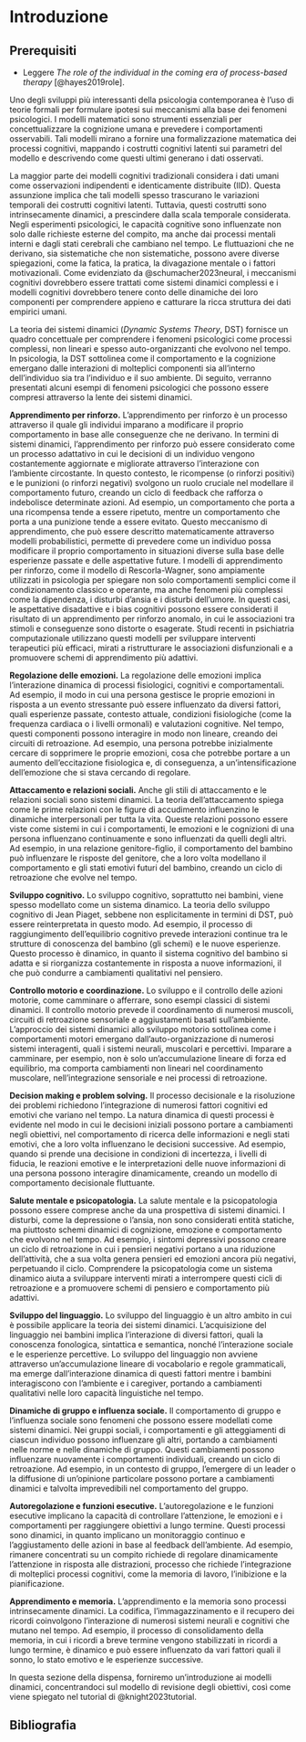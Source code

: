 # Introduzione {.unnumbered}

::: callout-tip
## Prerequisiti

- Leggere *The role of the individual in the coming era of process-based therapy* [@hayes2019role].
:::


Uno degli sviluppi più interessanti della psicologia contemporanea è l'uso di teorie formali per formulare ipotesi sui meccanismi alla base dei fenomeni psicologici. I modelli matematici sono strumenti essenziali per concettualizzare la cognizione umana e prevedere i comportamenti osservabili. Tali modelli mirano a fornire una formalizzazione matematica dei processi cognitivi, mappando i costrutti cognitivi latenti sui parametri del modello e descrivendo come questi ultimi generano i dati osservati.

La maggior parte dei modelli cognitivi tradizionali considera i dati umani come osservazioni indipendenti e identicamente distribuite (IID). Questa assunzione implica che tali modelli spesso trascurano le variazioni temporali dei costrutti cognitivi latenti. Tuttavia, questi costrutti sono intrinsecamente dinamici, a prescindere dalla scala temporale considerata. Negli esperimenti psicologici, le capacità cognitive sono influenzate non solo dalle richieste esterne del compito, ma anche dai processi mentali interni e dagli stati cerebrali che cambiano nel tempo. Le fluttuazioni che ne derivano, sia sistematiche che non sistematiche, possono avere diverse spiegazioni, come la fatica, la pratica, la divagazione mentale o i fattori motivazionali. Come evidenziato da @schumacher2023neural, i meccanismi cognitivi dovrebbero essere trattati come sistemi dinamici complessi e i modelli cognitivi dovrebbero tenere conto delle dinamiche dei loro componenti per comprendere appieno e catturare la ricca struttura dei dati empirici umani.

La teoria dei sistemi dinamici (*Dynamic Systems Theory*, DST) fornisce un quadro concettuale per comprendere i fenomeni psicologici come processi complessi, non lineari e spesso auto-organizzanti che evolvono nel tempo. In psicologia, la DST sottolinea come il comportamento e la cognizione emergano dalle interazioni di molteplici componenti sia all'interno dell'individuo sia tra l'individuo e il suo ambiente. Di seguito, verranno presentati alcuni esempi di fenomeni psicologici che possono essere compresi attraverso la lente dei sistemi dinamici.

**Apprendimento per rinforzo.** L'apprendimento per rinforzo è un processo attraverso il quale gli individui imparano a modificare il proprio comportamento in base alle conseguenze che ne derivano. In termini di sistemi dinamici, l'apprendimento per rinforzo può essere considerato come un processo adattativo in cui le decisioni di un individuo vengono costantemente aggiornate e migliorate attraverso l'interazione con l'ambiente circostante. In questo contesto, le ricompense (o rinforzi positivi) e le punizioni (o rinforzi negativi) svolgono un ruolo cruciale nel modellare il comportamento futuro, creando un ciclo di feedback che rafforza o indebolisce determinate azioni. Ad esempio, un comportamento che porta a una ricompensa tende a essere ripetuto, mentre un comportamento che porta a una punizione tende a essere evitato. Questo meccanismo di apprendimento, che può essere descritto matematicamente attraverso modelli probabilistici, permette di prevedere come un individuo possa modificare il proprio comportamento in situazioni diverse sulla base delle esperienze passate e delle aspettative future. I modelli di apprendimento per rinforzo, come il modello di Rescorla-Wagner, sono ampiamente utilizzati in psicologia per spiegare non solo comportamenti semplici come il condizionamento classico e operante, ma anche fenomeni più complessi come la dipendenza, i disturbi d'ansia e i disturbi dell'umore. In questi casi, le aspettative disadattive e i bias cognitivi possono essere considerati il risultato di un apprendimento per rinforzo anomalo, in cui le associazioni tra stimoli e conseguenze sono distorte o esagerate. Studi recenti in psichiatria computazionale utilizzano questi modelli per sviluppare interventi terapeutici più efficaci, mirati a ristrutturare le associazioni disfunzionali e a promuovere schemi di apprendimento più adattivi.

**Regolazione delle emozioni.** La regolazione delle emozioni implica l'interazione dinamica di processi fisiologici, cognitivi e comportamentali. Ad esempio, il modo in cui una persona gestisce le proprie emozioni in risposta a un evento stressante può essere influenzato da diversi fattori, quali esperienze passate, contesto attuale, condizioni fisiologiche (come la frequenza cardiaca o i livelli ormonali) e valutazioni cognitive. Nel tempo, questi componenti possono interagire in modo non lineare, creando dei circuiti di retroazione. Ad esempio, una persona potrebbe inizialmente cercare di sopprimere le proprie emozioni, cosa che potrebbe portare a un aumento dell'eccitazione fisiologica e, di conseguenza, a un'intensificazione dell'emozione che si stava cercando di regolare.

**Attaccamento e relazioni sociali.** Anche gli stili di attaccamento e le relazioni sociali sono sistemi dinamici. La teoria dell'attaccamento spiega come le prime relazioni con le figure di accudimento influenzino le dinamiche interpersonali per tutta la vita. Queste relazioni possono essere viste come sistemi in cui i comportamenti, le emozioni e le cognizioni di una persona influenzano continuamente e sono influenzati da quelli degli altri. Ad esempio, in una relazione genitore-figlio, il comportamento del bambino può influenzare le risposte del genitore, che a loro volta modellano il comportamento e gli stati emotivi futuri del bambino, creando un ciclo di retroazione che evolve nel tempo.

**Sviluppo cognitivo.** Lo sviluppo cognitivo, soprattutto nei bambini, viene spesso modellato come un sistema dinamico. La teoria dello sviluppo cognitivo di Jean Piaget, sebbene non esplicitamente in termini di DST, può essere reinterpretata in questo modo. Ad esempio, il processo di raggiungimento dell'equilibrio cognitivo prevede interazioni continue tra le strutture di conoscenza del bambino (gli schemi) e le nuove esperienze. Questo processo è dinamico, in quanto il sistema cognitivo del bambino si adatta e si riorganizza costantemente in risposta a nuove informazioni, il che può condurre a cambiamenti qualitativi nel pensiero.

**Controllo motorio e coordinazione.** Lo sviluppo e il controllo delle azioni motorie, come camminare o afferrare, sono esempi classici di sistemi dinamici. Il controllo motorio prevede il coordinamento di numerosi muscoli, circuiti di retroazione sensoriale e aggiustamenti basati sull'ambiente. L'approccio dei sistemi dinamici allo sviluppo motorio sottolinea come i comportamenti motori emergano dall'auto-organizzazione di numerosi sistemi interagenti, quali i sistemi neurali, muscolari e percettivi. Imparare a camminare, per esempio, non è solo un'accumulazione lineare di forza ed equilibrio, ma comporta cambiamenti non lineari nel coordinamento muscolare, nell'integrazione sensoriale e nei processi di retroazione.

**Decision making e problem solving.** Il processo decisionale e la risoluzione dei problemi richiedono l'integrazione di numerosi fattori cognitivi ed emotivi che variano nel tempo. La natura dinamica di questi processi è evidente nel modo in cui le decisioni iniziali possono portare a cambiamenti negli obiettivi, nel comportamento di ricerca delle informazioni e negli stati emotivi, che a loro volta influenzano le decisioni successive. Ad esempio, quando si prende una decisione in condizioni di incertezza, i livelli di fiducia, le reazioni emotive e le interpretazioni delle nuove informazioni di una persona possono interagire dinamicamente, creando un modello di comportamento decisionale fluttuante.

**Salute mentale e psicopatologia.** La salute mentale e la psicopatologia possono essere comprese anche da una prospettiva di sistemi dinamici. I disturbi, come la depressione o l'ansia, non sono considerati entità statiche, ma piuttosto schemi dinamici di cognizione, emozione e comportamento che evolvono nel tempo. Ad esempio, i sintomi depressivi possono creare un ciclo di retroazione in cui i pensieri negativi portano a una riduzione dell'attività, che a sua volta genera pensieri ed emozioni ancora più negativi, perpetuando il ciclo. Comprendere la psicopatologia come un sistema dinamico aiuta a sviluppare interventi mirati a interrompere questi cicli di retroazione e a promuovere schemi di pensiero e comportamento più adattivi.

**Sviluppo del linguaggio.** Lo sviluppo del linguaggio è un altro ambito in cui è possibile applicare la teoria dei sistemi dinamici. L'acquisizione del linguaggio nei bambini implica l'interazione di diversi fattori, quali la conoscenza fonologica, sintattica e semantica, nonché l'interazione sociale e le esperienze percettive. Lo sviluppo del linguaggio non avviene attraverso un'accumulazione lineare di vocabolario e regole grammaticali, ma emerge dall'interazione dinamica di questi fattori mentre i bambini interagiscono con l'ambiente e i caregiver, portando a cambiamenti qualitativi nelle loro capacità linguistiche nel tempo.

**Dinamiche di gruppo e influenza sociale.** Il comportamento di gruppo e l'influenza sociale sono fenomeni che possono essere modellati come sistemi dinamici. Nei gruppi sociali, i comportamenti e gli atteggiamenti di ciascun individuo possono influenzare gli altri, portando a cambiamenti nelle norme e nelle dinamiche di gruppo. Questi cambiamenti possono influenzare nuovamente i comportamenti individuali, creando un ciclo di retroazione. Ad esempio, in un contesto di gruppo, l'emergere di un leader o la diffusione di un'opinione particolare possono portare a cambiamenti dinamici e talvolta imprevedibili nel comportamento del gruppo.

**Autoregolazione e funzioni esecutive.** L'autoregolazione e le funzioni esecutive implicano la capacità di controllare l'attenzione, le emozioni e i comportamenti per raggiungere obiettivi a lungo termine. Questi processi sono dinamici, in quanto implicano un monitoraggio continuo e l'aggiustamento delle azioni in base al feedback dell'ambiente. Ad esempio, rimanere concentrati su un compito richiede di regolare dinamicamente l'attenzione in risposta alle distrazioni, processo che richiede l'integrazione di molteplici processi cognitivi, come la memoria di lavoro, l'inibizione e la pianificazione.

**Apprendimento e memoria.** L'apprendimento e la memoria sono processi intrinsecamente dinamici. La codifica, l'immagazzinamento e il recupero dei ricordi coinvolgono l'interazione di numerosi sistemi neurali e cognitivi che mutano nel tempo. Ad esempio, il processo di consolidamento della memoria, in cui i ricordi a breve termine vengono stabilizzati in ricordi a lungo termine, è dinamico e può essere influenzato da vari fattori quali il sonno, lo stato emotivo e le esperienze successive.

In questa sezione della dispensa, forniremo un'introduzione ai modelli dinamici, concentrandoci sul modello di revisione degli obiettivi, così come viene spiegato nel tutorial di @knight2023tutorial.


## Bibliografia {.unnumbered}
